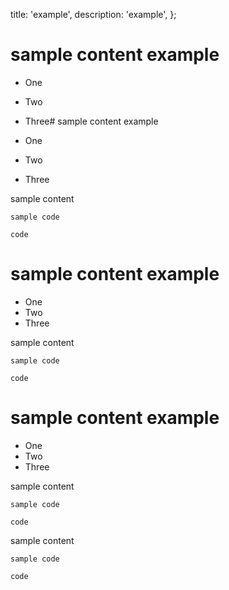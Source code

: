   title: 'example',
  description: 'example',
};

# sample content example

- One
- Two
- Three# sample content example

- One
- Two
- Three

sample content

```
sample code
```

`code`

<StackBlitzEmbed
  repo='GyeongtaeGim/react-scroll-interaction-example'
  height='700px'
/>
# sample content example

- One
- Two
- Three

sample content

```
sample code
```

`code`

<StackBlitzEmbed
  repo='GyeongtaeGim/react-scroll-interaction-example'
  height='700px'
/>
# sample content example

- One
- Two
- Three

sample content

```
sample code
```

`code`

<StackBlitzEmbed
  repo='GyeongtaeGim/react-scroll-interaction-example'
  height='700px'
/>

sample content

```
sample code
```

`code`

<StackBlitzEmbed
  repo='GyeongtaeGim/react-scroll-interaction-example'
  height='700px'
/>

